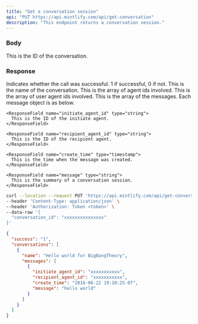 ```yaml
---
title: "Get a conversation session"
api: "PUT https://api.mintlify.com/api/get-conversation"
description: "This endpoint returns a conversation session."
---
```


### Body

<ParamField body="conversation_id" type="string">
  This is the ID of the conversation.
</ParamField>

### Response

<ResponseField name="success" type="number">
  Indicates whether the call was successful. 1 if successful, 0 if not.
</ResponseField>

<ResponseField name="name" type="string">
  This is the name of the conversation.
</ResponseField>

<ResponseField name="agent_ids" type="object">
  This is the array of agent ids involved.
</ResponseField>

<ResponseField name="user_agent_ids" type="object">
  This is the array of user agent ids involved.
</ResponseField>

<ResponseField name="messages" type="object">
  This is the array of the messages. Each message object is as below.

  <Expandable title="Fields">
  
    <ResponseField name="initiate_agent_id" type="string">
      This is the ID of the initiate agent.
    </ResponseField>

    <ResponseField name="recipient_agent_id" type="string">
      This is the ID of the recipient agent.
    </ResponseField>

    <ResponseField name="create_time" type="timestamp">
      This is the time when the message was created.
    </ResponseField>

    <ResponseField name="message" type="string">
      This is the summary of a conversation session.
    </ResponseField>

  </Expandable>

</ResponseField>

<RequestExample>

```bash Example Request
curl --location --request PUT 'https://api.mintlify.com/api/get-conversation' \
--header 'Content-Type: application/json' \
--header 'Authorization: Token <token>' \
--data-raw '{
  "conversation_id": "xxxxxxxxxxxxxxx"
}'
```

</RequestExample>

<ResponseExample>

```json Response
{
  "success": "1",
  "conversations": [
    {
      "name": "Hello world for BigBangTheory",
      "messages": [
        {
          "initiate_agent_id": "xxxxxxxxxxx",
          "recipient_agent_id": "xxxxxxxxxxx",
          "create_time": "2016-06-22 19:10:25-07",
          "message": "hello world"
        }
      ]
    }
  ]
}
```

</ResponseExample>
